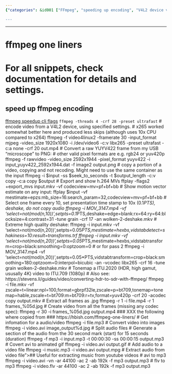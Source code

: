 ```yaml
---
{"categories": &id001 ["FFmpeg", "speeding up encoding", "V4L2 device video encoding", "frame conversion to PNG", "re-encoding bypass", "H.26 exporting", "HDR video conversion", "frame extraction", "audio/video data retrieval", "AVI/FLV to MP3 conversion", "custom audio quality parameters"], "category": "Video Editing", "date": "2022-09-12 02:11:01", "description": "This article showcases the versatile capabilities of FFmpeg, a powerful tool for speeding up encoding processes and offering features such as V4L2 device video encoding, frame conversion to PNG, re-encoding bypass, H.26 exporting, HDR video conversion, frame extraction, audio/video data retrieval, AVI/FLV to MP3 conversion, and custom audio quality parameters.", "tags": *id001, "title": "Exploring FFmpeg's Advanced Encoding, Conversion, and Audio Functionality"}

---
```


------
# ffmpeg one liners
# For all snippets, check documentation for details and settings.
## speed up ffmpeg encoding
[ffmpeg speedup cli flags](https://blog.csdn.net/weixin_39981360/article/details/111807188)
`ffmpeg -threads 4 -crf 28 -preset ultrafast`
# encode video from a V4L2 device, using specified settings.
# x265 worked somewhat better here and produced less skips (although uses 10x CPU compared to x264)
ffmpeg -f video4linux2 -framerate 30 -input_format mjpeg -video_size 1920x1080 -i /dev/video6 -c:v libx265 -preset ultrafast -c:a none -crf 20 out.mp4
# Convert a raw YUYV422 frame from my USB "microscope" to PNG:
# other valid pixel formats are e.g. rgb24 or yuv420p
ffmpeg -f rawvideo -video_size 2592x1944 -pixel_format yuyv422 -i input_yuyv422_2592x1944.dat -f image2 output.png
# copy a portion of a video, copying and not recoding. Might need to use the same container as the input
ffmpeg -i $input -ss $seek_to_seconds -t $output_length -c:v copy -c:a copy $output
# Export and show h.264 MVs
ffplay -flags2 +export_mvs input.mkv -vf codecview=mv=pf+bf+bb
# Show motion vector estimate on any input:
ffplay $input -vf mestimate=epzs:mb_size=16:search_param=32,codecview=mv=pf+bf+bb
# Select one frame every 10, set presentation time stamp to 10x (0.1*PTS), deshake, do not copy audio
ffmpeg -i MOV_3147.mp4 -vf 'select=not(mod(n\,10))',setpts=0.1*PTS,deshake=edge=blank:rx=64:ry=64:blocksize=4:contrast=31 -tune grain -crf 17 -an wolken-2-deshake.mkv
# Extreme high quality deshake:
ffmpeg -i input.mkv -vf 'select=not(mod(n\,20))',setpts=0.05*PTS,mestimate=hexbs,vidstabdetect=shakiness=10:result=transforms.trf
ffmpeg -i input.mkv -vf 'select=not(mod(n\,20))',setpts=0.05*PTS,mestimate=hexbs,vidstabtransform=crop=black:smoothing=0:optzoom=0
# or for pass 2
ffmpeg -i MOV_3147.mp4 -vf 'select=not(mod(n\,20))',setpts=0.05*PTS,vidstabtransform=crop=black:smoothing=180:optzoom=0:interpol=bicubic -an -vcodec libx265 -crf 16 -tune grain wolken-2-deshake.mkv
# Tonemap a ITU.2020 (HDR, high gamut, ususally 4K) video to ITU.709 (1080p)
# Also see: https://stevens.li/guides/video/converting-hdr-to-sdr-with-ffmpeg/
ffmpeg -i file.mkv -vf zscale=t=linear:npl=100,format=gbrpf32le,zscale=p=bt709,tonemap=tonemap=hable,zscale=t=bt709:m=bt709:r=tv,format=yuv420p -crf 20 -acodec copy output.mkv
# Extract all frames as <pattern>.jpg
ffmpeg -r 1 -i file.mp4 -r 1 frames_%05d.jpg
# Create video from all the frames (missing any codec spec):
ffmpeg -r 30 -i frames_%05d.jpg output.mp4
### XXX the following where copied from
###     https://hbish.com/ffmpeg-one-liners/
# Get infomation for a audio/video
ffmpeg -i file.mp3
# Convert video into images
ffmpeg -i video.avi image_output%d.jpg
# Split audio files
# Generate a section of the audio from the 30 second mark (start) for 15 seconds (duration)
ffmpeg -f mp3 -i input.mp3 -t 00:00:30 -ss 00:00:15 output.mp3
# Covert avi to animated gif
ffmpeg -i video.avi output.gif
# Add audio to a video file
ffmpeg -i music.mp3 -i video.avi output.mpg
# Extract audio from video file"&gt;## Useful for extracting music from youtube videos
# avi to mp3
ffmpeg -i video.avi -vn -ar 44100 -ac 2 -ab 192k -f mp3 output.mp3
# flv to mp3
ffmpeg -i video.flv -ar 44100 -ac 2 -ab 192k -f mp3 output.mp3
